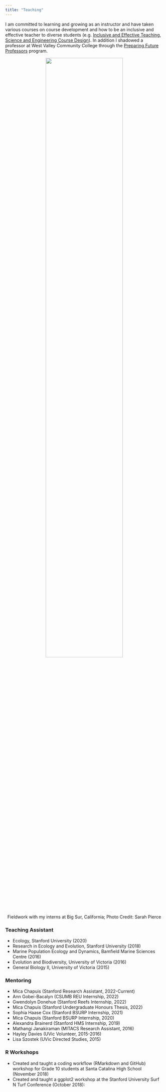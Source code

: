 ```yaml
---
title: "Teaching"
---
```


I am committed to learning and growing as an instructor and have taken various courses on course development and how to be an inclusive and effective teacher to diverse students (e.g. [Inclusive and Effective Teaching](https://vpge.stanford.edu/resources/sgsi-2022-inclusive-and-effective-teaching), [Science and Engineering Course Design](https://explorecourses.stanford.edu/search?view=catalog&filter-coursestatus-Active=on&q=CTL%20312:%20Science%20and%20Engineering%20Course%20Design&academicYear=20202021)). In addition I shadowed a professor at West Valley Community College through the [Preparing Future Professors](https://vpge.stanford.edu/events/programs/preparing-future-professors) program. 


<p align="center">
![](images/Sarahs_photo.jpg){width=70%}     
Fieldwork with my interns at Big Sur, California; Photo Credit: Sarah Pierce  
</p> 

### Teaching Assistant
* Ecology, Stanford University (2020)  
* Research in Ecology and Evolution, Stanford University (2018)   
* Marine Population Ecology and Dynamics, Bamfield Marine Sciences Centre (2016)  
* Evolution and Biodiversity, University of Victoria (2016)  
* General Biology II, University of Victoria (2015)  


### Mentoring  
* Mica Chapuis (Stanford Research Assistant, 2022-Current)  
* Ann Gobei-Bacalyn (CSUMB REU Internship, 2022)  
* Gwendolyn Donehue (Stanford Reefs Internship, 2022)  
* Mica Chapuis (Stanford Undergraduate Honours Thesis, 2022)  
* Sophia Haase Cox (Stanford BSURP Internship, 2021)  
* Mica Chapuis (Stanford BSURP Internship, 2020)  
* Alexandra Brainerd (Stanford HMS Internship, 2019)  
* Mathangi Janakiraman (MITACS Research Assistant, 2016)  
* Hayley Davies (UVic Volunteer, 2015-2016)    
* Lisa Szostek (UVic Directed Studies, 2015)  

### R Workshops  
* Created and taught a coding workflow (RMarkdown and GitHub) workshop for Grade 10 students at Santa Catalina High School (November 2018)
* Created and taught a ggplot2 workshop at the Stanford University Surf N Turf Conference  (October 2018):   

